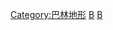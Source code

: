 {{Commons cat|Islands of Bahrain}}

[[Category:巴林地形|Category:巴林地形]]
[[Category:亚洲各国岛屿|B]]
[[Category:波斯湾岛屿|B]]